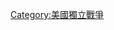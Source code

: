{{Campaign|
|bodyclass=hlist
|name=1781年的[[約克鎮戰役 (1781年)|約克鎮戰役]]
|raw_name=Campaignbox American Revolutionary War: Yorktown
|battles=
* [[沃特斯溪前哨戰|沃特斯溪]]
* [[亨利角海戰|亨利角]]
* [[布蘭佛德戰役|布蘭佛德]]
* [[斯賓賽教堂戰役|斯賓賽教堂]]
* [[綠泉戰役|綠泉]]
* [[法蘭西斯柯的出擊|法蘭西斯柯]]
* [[切薩皮克灣海戰|切薩皮克灣]]
* [[約克鎮圍城戰役|約克鎮]]([[約克鎮戰鬥序列|戰鬥序列]])
}}
<noinclude>
[[Category:美國獨立戰爭]]
</noinclude>